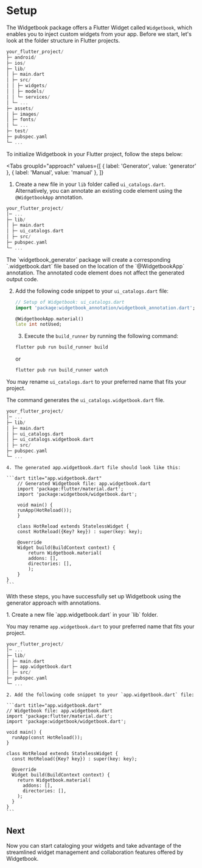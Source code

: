 # Setup

The Widgetbook package offers a Flutter Widget called `Widgetbook`, which enables you to inject custom widgets from your app. Before we start, let's look at the folder structure in Flutter projects.

```dart
your_flutter_project/
├─ android/
├─ ios/
├─ lib/
│ ├─ main.dart
│ ├─ src/
│ │ ├─ widgets/
│ │ ├─ models/
│ │ └─ services/
│ └─ ...
├─ assets/
│ ├─ images/
│ ├─ fonts/
│ └─ ...
├─ test/
├─ pubspec.yaml
└─ ...
```

To initialize Widgetbook in your Flutter project, follow the steps below:

<Tabs
  groupId="approach"
  values={[
    { label: 'Generator', value: 'generator' },
    { label: 'Manual', value: 'manual' },
  ]}
>
  <TabItem value="generator">

1. Create a new file in your `lib` folder called `ui_catalogs.dart`. Alternatively, you can annotate an existing code element using the `@WidgetbookApp` annotation.

```dart
your_flutter_project/
│─ ...
├─ lib/
│ ├─ main.dart
│ ├─ ui_catalogs.dart
│ ├─ src/
├─ pubspec.yaml
└─ ...
```

<Info>
  The `widgetbook_generator` package will create a corresponding `.widgetbook.dart` file based on
  the location of the `@WidgetbookApp` annotation. The annotated code element does not affect the
  generated output code.
</Info>

2. Add the following code snippet to your `ui_catalogs.dart` file:

   ```dart title="ui_catalogs.dart"
   // Setup of Widgetbook: ui_catalogs.dart
   import 'package:widgetbook_annotation/widgetbook_annotation.dart';

   @WidgetbookApp.material()
   late int notUsed;
   ```

   3. Execute the `build_runner` by running the following command:

   ```bash
   flutter pub run build_runner build
   ```

   or

   ```bash
   flutter pub run build_runner watch
   ```

<Info>You may rename `ui_catalogs.dart` to your preferred name that fits your project.</Info>

The command generates the `ui_catalogs.widgetbook.dart` file.

```dart
your_flutter_project/
│─ ...
├─ lib/
│ ├─ main.dart
│ ├─ ui_catalogs.dart
│ ├─ ui_catalogs.widgetbook.dart
│ ├─ src/
├─ pubspec.yaml
└─ ...
```

    4. The generated app.widgetbook.dart file should look like this:

    ```dart title="app.widgetbook.dart"
        // Generated Widgetbook file: app.widgetbook.dart
        import 'package:flutter/material.dart';
        import 'package:widgetbook/widgetbook.dart';

        void main() {
        runApp(HotReload());
        }

        class HotReload extends StatelessWidget {
        const HotReload({Key? key}) : super(key: key);

        @override
        Widget build(BuildContext context) {
            return Widgetbook.material(
            addons: [],
            directories: [],
            );
        }
    }
    ```

With these steps, you have successfully set up Widgetbook using the generator approach with annotations.

  </TabItem>
  <TabItem value="manual">
    1. Create a new file `app.widgetbook.dart` in your `lib` folder.

<Info>You may rename `app.widgetbook.dart` to your preferred name that fits your project.</Info>

```dart
your_flutter_project/
│─ ...
├─ lib/
│ ├─ main.dart
│ ├─ app.widgetbook.dart
│ ├─ src/
├─ pubspec.yaml
└─ ...
```

    2. Add the following code snippet to your `app.widgetbook.dart` file:

    ```dart title="app.widgetbook.dart"
    // Widgetbook file: app.widgetbook.dart
    import 'package:flutter/material.dart';
    import 'package:widgetbook/widgetbook.dart';

    void main() {
      runApp(const HotReload());
    }

    class HotReload extends StatelessWidget {
      const HotReload({Key? key}) : super(key: key);

      @override
      Widget build(BuildContext context) {
        return Widgetbook.material(
          addons: [],
          directories: [],
        );
      }
    }
    ```

  </TabItem>
</Tabs>

## Next

Now you can start cataloging your widgets and take advantage of the streamlined widget management and collaboration features offered by Widgetbook.
